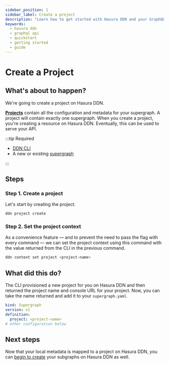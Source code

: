 ```yaml
---
sidebar_position: 1
sidebar_label: Create a project
description: "Learn how to get started with Hasura DDN and your GraphQL API."
keywords:
  - hasura ddn
  - graphql api
  - quickstart
  - getting started
  - guide
---
```


# Create a Project

## What's about to happen?

We're going to create a project on Hasura DDN.

[**Projects**](/project-configuration/projects.mdx) contain all the configuration and metadata for your supergraph. A
project will contain exactly one supergraph. When you create a project, you're creating a resource on Hasura DDN.
Eventually, this can be used to serve your API.

:::tip Required

- [DDN CLI](/getting-started/00-prerequisites.mdx)
- A new or existing [supergraph](/getting-started/01-init-supergraph.mdx)

:::

## Steps

### Step 1. Create a project

Let's start by creating the project.

```bash title="From any directory, run:"
ddn project create
```

### Step 2. Set the project context

As a convenience feature — and to prevent the need to pass the flag with every command — we can set the project context
using this command with the value returned from the CLI in the previous command.

```bash title="From any project directory, run:"
ddn context set project <project-name>
```

## What did this do?

The CLI provisioned a new project for you on Hasura DDN and then returned the project name and console URL for your
project. Now, you can take the name returned and add it to your `supergraph.yaml`.

```yaml title="supergraph.yaml"
kind: Supergraph
version: v1
definition:
  project: <project-name>
# other configuration below
```

## Next steps

Now that your local metadata is mapped to a project on Hasura DDN, you can
[begin to create](/getting-started/deployment/create-a-subgraph) your subgraphs on Hasura DDN as well.
